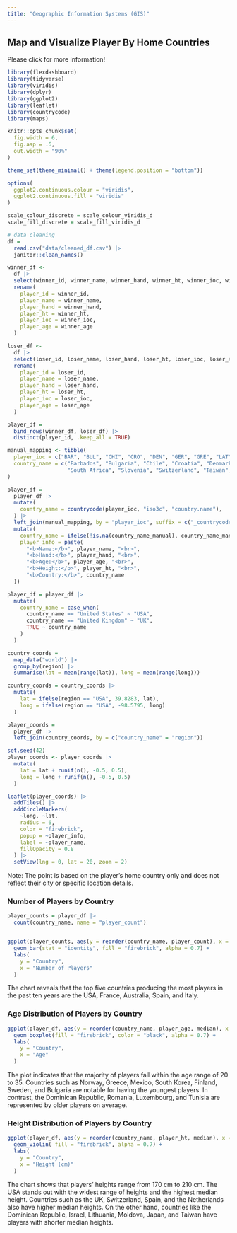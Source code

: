 ```yaml
---
title: "Geographic Information Systems (GIS)"
---
```


## Map and Visualize Player By Home Countries

Please click for more information!

```r
library(flexdashboard)
library(tidyverse)
library(viridis)
library(dplyr)
library(ggplot2)
library(leaflet)
library(countrycode)
library(maps)

knitr::opts_chunk$set(
  fig.width = 6,
  fig.asp = .6,
  out.width = "90%"
)

theme_set(theme_minimal() + theme(legend.position = "bottom"))

options(
  ggplot2.continuous.colour = "viridis",
  ggplot2.continuous.fill = "viridis"
)

scale_colour_discrete = scale_colour_viridis_d
scale_fill_discrete = scale_fill_viridis_d

```

```r
# data cleaning
df = 
  read.csv("data/cleaned_df.csv") |>
  janitor::clean_names()

winner_df <- 
  df |> 
  select(winner_id, winner_name, winner_hand, winner_ht, winner_ioc, winner_age) |> 
  rename(
    player_id = winner_id,
    player_name = winner_name,
    player_hand = winner_hand,
    player_ht = winner_ht,
    player_ioc = winner_ioc,
    player_age = winner_age
  )

loser_df <- 
  df |> 
  select(loser_id, loser_name, loser_hand, loser_ht, loser_ioc, loser_age) |> 
  rename(
    player_id = loser_id,
    player_name = loser_name,
    player_hand = loser_hand,
    player_ht = loser_ht,
    player_ioc = loser_ioc,
    player_age = loser_age
  )

player_df =
  bind_rows(winner_df, loser_df) |> 
  distinct(player_id, .keep_all = TRUE)

```


```r
manual_mapping <- tibble(
  player_ioc = c("BAR", "BUL", "CHI", "CRO", "DEN", "GER", "GRE", "LAT", "NED", "POR", "RSA", "SLO", "SUI", "TPE", "URU"),
  country_name = c("Barbados", "Bulgaria", "Chile", "Croatia", "Denmark", "Germany", "Greece", "Latvia", "Netherlands", "Portugal", 
                   "South Africa", "Slovenia", "Switzerland", "Taiwan", "Uruguay")
)

player_df = 
  player_df |>
  mutate(
    country_name = countrycode(player_ioc, "iso3c", "country.name"),
  ) |>
  left_join(manual_mapping, by = "player_ioc", suffix = c("_countrycode", "_manual")) |>
  mutate(
    country_name = ifelse(!is.na(country_name_manual), country_name_manual, country_name_countrycode), 
    player_info = paste(
      "<b>Name:</b>", player_name, "<br>",
      "<b>Hand:</b>", player_hand, "<br>",
      "<b>Age:</b>", player_age, "<br>",
      "<b>Height:</b>", player_ht, "<br>",
      "<b>Country:</b>", country_name
  ))

player_df = player_df |>
  mutate(
    country_name = case_when(
      country_name == "United States" ~ "USA",
      country_name == "United Kingdom" ~ "UK",
      TRUE ~ country_name
    )
  )

country_coords =
  map_data("world") |>
  group_by(region) |>
  summarise(lat = mean(range(lat)), long = mean(range(long)))

country_coords = country_coords |>
  mutate(
    lat = ifelse(region == "USA", 39.8283, lat),
    long = ifelse(region == "USA", -98.5795, long)
  )

player_coords =
  player_df |>
  left_join(country_coords, by = c("country_name" = "region"))

set.seed(42) 
player_coords <- player_coords |> 
  mutate(
    lat = lat + runif(n(), -0.5, 0.5),  
    long = long + runif(n(), -0.5, 0.5)
  )

leaflet(player_coords) |>
  addTiles() |>  
  addCircleMarkers(
    ~long, ~lat,  
    radius = 6, 
    color = "firebrick",  
    popup = ~player_info,  
    label = ~player_name, 
    fillOpacity = 0.8
  ) |> 
  setView(lng = 0, lat = 20, zoom = 2)  
```


Note: The point is based on the player's home country only and does not reflect their city or specific location details.

### Number of Players by Country

```r
player_counts = player_df |>
  count(country_name, name = "player_count") 


ggplot(player_counts, aes(y = reorder(country_name, player_count), x = player_count)) +
  geom_bar(stat = "identity", fill = "firebrick", alpha = 0.7) +
  labs(
    y = "Country",
    x = "Number of Players"
  ) 

```


The chart reveals that the top five countries producing the most players in the past ten years are the USA, France, Australia, Spain, and Italy.

### Age Distribution of Players by Country

```r
ggplot(player_df, aes(y = reorder(country_name, player_age, median), x = player_age)) +
  geom_boxplot(fill = "firebrick", color = "black", alpha = 0.7) +
  labs(
    y = "Country",
    x = "Age"
  ) 

```


The plot indicates that the majority of players fall within the age range of 20 to 35. Countries such as Norway, Greece, Mexico, South Korea, Finland, Sweden, and Bulgaria are notable for having the youngest players. In contrast, the Dominican Republic, Romania, Luxembourg, and Tunisia are represented by older players on average.


### Height Distribution of Players by Country

```r

ggplot(player_df, aes(y = reorder(country_name, player_ht, median), x = player_ht)) +
  geom_violin( fill = "firebrick", alpha = 0.7) +
  labs(
    y = "Country",
    x = "Height (cm)"
  ) 

```


The chart shows that players' heights range from 170 cm to 210 cm. The USA stands out with the widest range of heights and the highest median height. Countries such as the UK, Switzerland, Spain, and the Netherlands also have higher median heights. On the other hand, countries like the Dominican Republic, Israel, Lithuania, Moldova, Japan, and Taiwan have players with shorter median heights.
